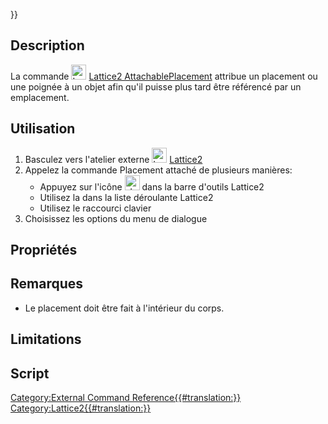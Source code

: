 <languages/>
{{UnfinishedDocu{{#translation:}}}}
{{Docnav
|
|
|
|
|
|
}}

{{GuiCommand/fr
|Name=Lattice2 AttachablePlacement
|Name/fr=Lattice2 AttachablePlacement
|MenuLocation=Lattice2 → Attached Placement → Attached Placement
|Workbenches=[[Lattice2 Workbench/fr|Lattice2]]
|Shortcut=
|SeeAlso=
}}

==Description==

La commande [[Image:Lattice2_AttachablePlacement.svg|24px]] [[Lattice2 AttachablePlacement/fr|Lattice2 AttachablePlacement]] attribue un placement ou une poignée à un objet afin qu'il puisse plus tard être référencé par un emplacement.

==Utilisation==

# Basculez vers l'atelier externe [[Image:Lattice2_workbench_icon.svg|24px|link=Lattice2 Workbench]] [[Lattice2 Workbench/fr|Lattice2]]
# Appelez la commande Placement attaché de plusieurs manières:
#* Appuyez sur l'icône [[Image: Lattice2_AttachablePlacement.svg|24px]] dans la barre d'outils Lattice2
#* Utilisez la {{MenuCommand|Lattice2 → Attached Placement → Attached Placement}} dans la liste déroulante Lattice2
#* Utilisez le raccourci clavier {{KEY}} {{KEY}}
# Choisissez les options du menu de dialogue

==Propriétés==

==Remarques== 

* Le placement doit être fait à l'intérieur du corps.

==Limitations==

==Script==

{{Docnav
|
|
|
|
|
|
}}

[[Category:External Command Reference{{#translation:}}]]
[[Category:Lattice2{{#translation:}}]]